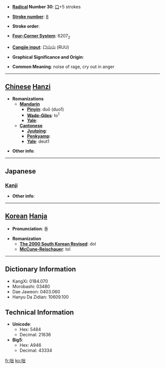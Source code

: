 * '''[[Wiktionary:Chinese radical index| Radical]] Number 30''': [[Wiktionary:Chinese radical index 口|口]]+5 strokes

* '''[[Wiktionary:Chinese total strokes index|Stroke number]]''': [[Wiktionary:Chinese total strokes index 8|8]]

* '''Stroke order''': 

* '''[[Wiktionary:Chinese four corner index|Four-Corner System]]''': 6207<sub>2</sub>

* '''[[Wiktionary:Chinese Cangjie index|Cangjie input]]''': 口山山 (RUU)

* '''Graphical Significance and Origin''': 

* '''Common Meaning''': noise of rage, cry out in anger

----

== [[Chinese]] [[Hanzi]] ==

* '''Romanizations'''
** '''[[Mandarin]]'''
*** '''[[Pinyin]]''': duō (duo1)
*** '''[[Wade-Giles]]''': to<sup>1</sup>
*** '''[[Yale]]''': 
** '''[[Cantonese]]'''
*** '''[[Jyutping]]''':
*** '''[[Penkyamp]]''': 
*** '''[[Yale]]''': deut1

* '''Other info''': 

----

==Japanese==
===[[Kanji]]===
{{kanji|on readings=[[とつ]] (totsu)
|kun readings=[[しかる]] (shikaru), [[はなし]] (hanashi)
}}

* '''Other info''':  

----

== [[Korean]] [[Hanja]] ==

* '''Pronunciation''': 돌

* '''Romanization'''
** '''[[The 2000 South Korean Revised Romanization|The 2000 South Korean Revised]]''': dol
** '''[[McCune-Reischauer]]''': tol

----

== Dictionary Information ==

* KangXi: 0184.070
* Morobashi: 03480
* Dae Jaweon: 0403.060
* Hanyu Da Zidian: 10609.100

== Technical Information ==

* '''Unicode''':
** Hex: 5484
** Decimal: 21636
* '''Big5''':
** Hex: A946
** Decimal: 43334

[[fr:咄]]
[[ko:咄]]